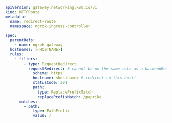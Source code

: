 ```yaml
apiVersion: gateway.networking.k8s.io/v1
kind: HTTPRoute
metadata:
  name: redirect-route
  namespace: ngrok-ingress-controller

spec:
  parentRefs:
    - name: ngrok-gateway
  hostnames: [<HOSTNAME>]
  rules:
    - filters:
        - type: RequestRedirect
          requestRedirect: # cannot be on the same rule as a backendRef
            scheme: https
            hostname: <hostname> # redirect to this host!
            statusCode: 301
            path:
              type: ReplacePrefixMatch
              replacePrefixMatch: /paprika
      matches:
        - path:
            type: PathPrefix
            value: /
```
